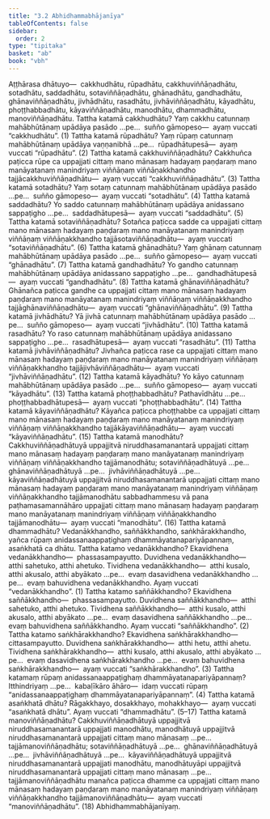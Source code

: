 ```yaml
---
title: "3.2 Abhidhammabhājanīya"
tableOfContents: false
sidebar:
  order: 2
type: "tipitaka"
basket: "ab"
book: "vbh"
---
```



<DynamicBreadcrumb />

<Division number="183" book="vbh">

<Paragraph number="644" book="vbh">
Aṭṭhārasa dhātuyo—  cakkhudhātu, rūpadhātu, cakkhuviññāṇadhātu, sotadhātu, saddadhātu, sotaviññāṇadhātu, ghānadhātu, gandhadhātu, ghānaviññāṇadhātu, jivhādhātu, rasadhātu, jivhāviññāṇadhātu, kāyadhātu, phoṭṭhabbadhātu, kāyaviññāṇadhātu, manodhātu, dhammadhātu, manoviññāṇadhātu.
</Paragraph>

</Division>
<Division number="184" book="vbh">

<Paragraph number="645" book="vbh">
Tattha katamā cakkhudhātu? Yaṃ cakkhu catunnaṃ mahābhūtānaṃ upādāya pasādo …pe…  suñño gāmopeso—  ayaṃ vuccati “cakkhudhātu”. (1)
</Paragraph>

<Paragraph number="646" book="vbh">
Tattha katamā rūpadhātu? Yaṃ rūpaṃ catunnaṃ mahābhūtānaṃ upādāya vaṇṇanibhā …pe…  rūpadhātupesā—  ayaṃ vuccati “rūpadhātu”. (2)
</Paragraph>

<Paragraph number="647" book="vbh">
Tattha katamā cakkhuviññāṇadhātu? Cakkhuñca paṭicca rūpe ca uppajjati cittaṃ mano mānasaṃ hadayaṃ paṇḍaraṃ mano manāyatanaṃ manindriyaṃ viññāṇaṃ viññāṇakkhandho tajjācakkhuviññāṇadhātu—  ayaṃ vuccati “cakkhuviññāṇadhātu”. (3)
</Paragraph>

<Paragraph number="648" book="vbh">
Tattha katamā sotadhātu? Yaṃ sotaṃ catunnaṃ mahābhūtānaṃ upādāya pasādo …pe…  suñño gāmopeso—  ayaṃ vuccati “sotadhātu”. (4)
</Paragraph>

<Paragraph number="649" book="vbh">
Tattha katamā saddadhātu? Yo saddo catunnaṃ mahābhūtānaṃ upādāya anidassano sappaṭigho …pe…  saddadhātupesā—  ayaṃ vuccati “saddadhātu”. (5)
</Paragraph>

<Paragraph number="650" book="vbh">
Tattha katamā sotaviññāṇadhātu? Sotañca paṭicca sadde ca uppajjati cittaṃ mano mānasaṃ hadayaṃ paṇḍaraṃ mano manāyatanaṃ manindriyaṃ viññāṇaṃ viññāṇakkhandho tajjāsotaviññāṇadhātu—  ayaṃ vuccati “sotaviññāṇadhātu”. (6)
</Paragraph>

<Paragraph number="651" book="vbh">
Tattha katamā ghānadhātu? Yaṃ ghānaṃ catunnaṃ mahābhūtānaṃ upādāya pasādo …pe…  suñño gāmopeso—  ayaṃ vuccati “ghānadhātu”. (7)
</Paragraph>

<Paragraph number="652" book="vbh">
Tattha katamā gandhadhātu? Yo gandho catunnaṃ mahābhūtānaṃ upādāya anidassano sappaṭigho …pe…  gandhadhātupesā—  ayaṃ vuccati “gandhadhātu”. (8)
</Paragraph>

<Paragraph number="653" book="vbh">
Tattha katamā ghānaviññāṇadhātu? Ghānañca paṭicca gandhe ca uppajjati cittaṃ mano mānasaṃ hadayaṃ paṇḍaraṃ mano manāyatanaṃ manindriyaṃ viññāṇaṃ viññāṇakkhandho tajjāghānaviññāṇadhātu—  ayaṃ vuccati “ghānaviññāṇadhātu”. (9)
</Paragraph>

<Paragraph number="654" book="vbh">
Tattha katamā jivhādhātu? Yā jivhā catunnaṃ mahābhūtānaṃ upādāya pasādo …pe…  suñño gāmopeso—  ayaṃ vuccati “jivhādhātu”. (10)
</Paragraph>

<Paragraph number="655" book="vbh">
Tattha katamā rasadhātu? Yo raso catunnaṃ mahābhūtānaṃ upādāya anidassano sappaṭigho …pe…  rasadhātupesā—  ayaṃ vuccati “rasadhātu”. (11)
</Paragraph>

<Paragraph number="656" book="vbh">
Tattha katamā jivhāviññāṇadhātu? Jivhañca paṭicca rase ca uppajjati cittaṃ mano mānasaṃ hadayaṃ paṇḍaraṃ mano manāyatanaṃ manindriyaṃ viññāṇaṃ viññāṇakkhandho tajjājivhāviññāṇadhātu—  ayaṃ vuccati “jivhāviññāṇadhātu”. (12)
</Paragraph>

<Paragraph number="657" book="vbh">
Tattha katamā kāyadhātu? Yo kāyo catunnaṃ mahābhūtānaṃ upādāya pasādo …pe…  suñño gāmopeso—  ayaṃ vuccati “kāyadhātu”. (13)
</Paragraph>

<Paragraph number="658" book="vbh">
Tattha katamā phoṭṭhabbadhātu? Pathavīdhātu …pe…  phoṭṭhabbadhātupesā—  ayaṃ vuccati “phoṭṭhabbadhātu”. (14)
</Paragraph>

<Paragraph number="659" book="vbh">
Tattha katamā kāyaviññāṇadhātu? Kāyañca paṭicca phoṭṭhabbe ca uppajjati cittaṃ mano mānasaṃ hadayaṃ paṇḍaraṃ mano manāyatanaṃ manindriyaṃ viññāṇaṃ viññāṇakkhandho tajjākāyaviññāṇadhātu—  ayaṃ vuccati “kāyaviññāṇadhātu”. (15)
</Paragraph>

<Paragraph number="660" book="vbh">
Tattha katamā manodhātu? Cakkhuviññāṇadhātuyā uppajjitvā niruddhasamanantarā uppajjati cittaṃ mano mānasaṃ hadayaṃ paṇḍaraṃ mano manāyatanaṃ manindriyaṃ viññāṇaṃ viññāṇakkhandho tajjāmanodhātu; sotaviññāṇadhātuyā …pe…  ghānaviññāṇadhātuyā …pe…  jivhāviññāṇadhātuyā …pe…  kāyaviññāṇadhātuyā uppajjitvā niruddhasamanantarā uppajjati cittaṃ mano mānasaṃ hadayaṃ paṇḍaraṃ mano manāyatanaṃ manindriyaṃ viññāṇaṃ viññāṇakkhandho tajjāmanodhātu sabbadhammesu vā pana paṭhamasamannāhāro uppajjati cittaṃ mano mānasaṃ hadayaṃ paṇḍaraṃ mano manāyatanaṃ manindriyaṃ viññāṇaṃ viññāṇakkhandho tajjāmanodhātu—  ayaṃ vuccati “manodhātu”. (16)
</Paragraph>

<Paragraph number="661" book="vbh">
Tattha katamā dhammadhātu? Vedanākkhandho, saññākkhandho, saṅkhārakkhandho, yañca rūpaṃ anidassanaappaṭighaṃ dhammāyatanapariyāpannaṃ, asaṅkhatā ca dhātu.
</Paragraph>

<Paragraph number="662" book="vbh">
Tattha katamo vedanākkhandho? Ekavidhena vedanākkhandho—  phassasampayutto. Duvidhena vedanākkhandho—  atthi sahetuko, atthi ahetuko. Tividhena vedanākkhandho—  atthi kusalo, atthi akusalo, atthi abyākato …pe…  evaṃ dasavidhena vedanākkhandho …pe…  evaṃ bahuvidhena vedanākkhandho. Ayaṃ vuccati “vedanākkhandho”. (1)
</Paragraph>

<Paragraph number="663" book="vbh">
Tattha katamo saññākkhandho? Ekavidhena saññākkhandho—  phassasampayutto. Duvidhena saññākkhandho—  atthi sahetuko, atthi ahetuko. Tividhena saññākkhandho—  atthi kusalo, atthi akusalo, atthi abyākato …pe…  evaṃ dasavidhena saññākkhandho …pe…  evaṃ bahuvidhena saññākkhandho. Ayaṃ vuccati “saññākkhandho”. (2)
</Paragraph>

<Paragraph number="664" book="vbh">
Tattha katamo saṅkhārakkhandho? Ekavidhena saṅkhārakkhandho—  cittasampayutto. Duvidhena saṅkhārakkhandho—  atthi hetu, atthi ahetu. Tividhena saṅkhārakkhandho—  atthi kusalo, atthi akusalo, atthi abyākato …pe…  evaṃ dasavidhena saṅkhārakkhandho …pe…  evaṃ bahuvidhena saṅkhārakkhandho—  ayaṃ vuccati “saṅkhārakkhandho”. (3)
</Paragraph>

<Paragraph number="665" book="vbh">
Tattha katamaṃ rūpaṃ anidassanaappaṭighaṃ dhammāyatanapariyāpannaṃ? Itthindriyaṃ …pe…  kabaḷīkāro āhāro—  idaṃ vuccati rūpaṃ “anidassanaappaṭighaṃ dhammāyatanapariyāpannaṃ”. (4)
</Paragraph>

<Paragraph number="666" book="vbh">
Tattha katamā asaṅkhatā dhātu? Rāgakkhayo, dosakkhayo, mohakkhayo—  ayaṃ vuccati “asaṅkhatā dhātu”. Ayaṃ vuccati “dhammadhātu”. (5–17)
</Paragraph>

<Paragraph number="667" book="vbh">
Tattha katamā manoviññāṇadhātu? Cakkhuviññāṇadhātuyā uppajjitvā niruddhasamanantarā uppajjati manodhātu, manodhātuyā uppajjitvā niruddhasamanantarā uppajjati cittaṃ mano mānasaṃ …pe…  tajjāmanoviññāṇadhātu; sotaviññāṇadhātuyā …pe…  ghānaviññāṇadhātuyā …pe…  jivhāviññāṇadhātuyā …pe…  kāyaviññāṇadhātuyā uppajjitvā niruddhasamanantarā uppajjati manodhātu, manodhātuyāpi uppajjitvā niruddhasamanantarā uppajjati cittaṃ mano mānasaṃ …pe…  tajjāmanoviññāṇadhātu manañca paṭicca dhamme ca uppajjati cittaṃ mano mānasaṃ hadayaṃ paṇḍaraṃ mano manāyatanaṃ manindriyaṃ viññāṇaṃ viññāṇakkhandho tajjāmanoviññāṇadhātu—  ayaṃ vuccati “manoviññāṇadhātu”. (18)

</Paragraph>
</Division>

<Paragraph number="668" type="center" book="vbh">
Abhidhammabhājanīyaṃ.
</Paragraph>